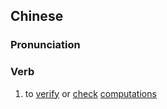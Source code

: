 {{also|验算}}
==Chinese==
{{zh-forms|s=验算}}

===Pronunciation===
{{zh-pron
|m=yànsuàn
|c=jim6 syun3
|mn=qz,xm:giām-sǹg/zz:giām-sùiⁿ
|cat=v
}}

===Verb===
{{zh-verb}}

# to [[verify]] or [[check]] [[computation]]s
